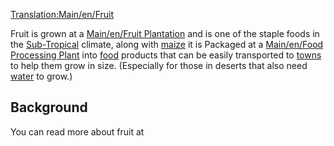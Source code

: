 [[Translation:Main/en/Fruit]]
{{en/Cargo|name=Fruit
|image=Fruit.png
|produced=[[Main/en/Fruit Plantation]]
|accepted=[[Main/en/Food Processing Plant]]
}}

Fruit is grown at a [[Main/en/Fruit Plantation]] and is one of the staple foods in the [[Main/en/Climates#Sub-tropical|Sub-Tropical]] climate, along with [[Main/en/Maize|maize]] it is Packaged at a [[Main/en/Food Processing Plant]]
into [[Main/en/Food|food]] products that can be easily transported to [[Main/en/Towns|towns]] to help them grow in size. (Especially for those in deserts that also need [[Main/en/Water|water]] to grow.)

== Background ==

You can read more about fruit at [http://www.wikipedia.org/wiki/fruit ]